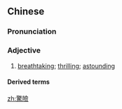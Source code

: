 ==Chinese==
{{zh-forms|s=惊险}}

===Pronunciation===
{{zh-pron
|m=jīngxiǎn
|c=ging1 him2
|h=pfs=kiâng-hiám
|mn=kiaⁿ-hiám
|cat=a
}}

===Adjective===
{{zh-adj}}

# [[breathtaking]]; [[thrilling]]; [[astounding]]

====Derived terms====
{{zh-der|驚險百出}}

[[zh:驚險]]
